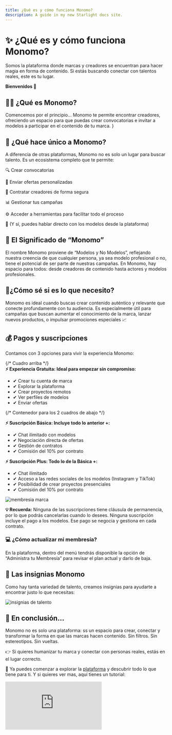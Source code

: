 ```yaml
---
title: ¿Qué es y cómo funciona Monomo?
description: A guide in my new Starlight docs site.
---
```

# ✨ ¿Qué es y cómo funciona Monomo?

Somos la plataforma donde marcas y creadores se encuentran para hacer magia en forma de contenido. Si estás buscando conectar con talentos reales, este es tu lugar.

**Bienvenidos 🤩**

## 👨‍🎨 ¿Qué es Monomo?

Comencemos por el principio… Monomo te permite encontrar creadores, ofreciendo un espacio para que puedas crear convocatorias e invitar a modelos a participar en el contenido de tu marca. }

## 💎 ¿Qué hace único a Monomo?

A diferencia de otras plataformas, Monomo no es solo un lugar para buscar talento.
Es un ecosistema completo que te permite:

🔍 Crear convocatorias

🤙 Enviar ofertas personalizadas

🤝 Contratar creadores de forma segura

📊 Gestionar tus campañas

⚙️ Acceder a herramientas para facilitar todo el proceso

📲 (Y sí, puedes hablar directo con los modelos desde la plataforma)

## 🤳 El Significado de “Monomo”

El nombre Monomo proviene de “Modelos y No Modelos”, reflejando nuestra creencia de que cualquier persona, ya sea modelo profesional o no, tiene el potencial de ser parte de nuestras campañas. En Monomo, hay espacio para todos: desde creadores de contenido hasta actores y modelos profesionales.

## 🤔¿Cómo sé si es lo que necesito?

Monomo es ideal cuando buscas crear contenido auténtico y relevante que conecte profundamente con tu audiencia. Es especialmente útil para campañas que buscan aumentar el conocimiento de la marca, lanzar nuevos productos, o impulsar promociones especiales 📈

## 💰 Pagos y suscripciones

Contamos con 3 opciones para vivir la experiencia Monomo:

<div style={{ display: 'flex', flexDirection: 'column', gap: '20px' }}>
  {/* Cuadro arriba */}
  <div style={{ background: '#e0f7fa', padding: '20px', borderRadius: '8px' }}>
    <strong>⚡ Experiencia Gratuita: Ideal para empezar sin compromiso:</strong>
    <ul>
      <li>✔ Crear tu cuenta de marca</li>
      <li>✔ Explorar la plataforma</li>
      <li>✔ Crear proyectos remotos</li>
      <li>✔ Ver perfiles de modelos</li>
      <li>✔ Enviar ofertas</li>
    </ul>
  </div>

  {/* Contenedor para los 2 cuadros de abajo */}
  <div style={{ display: 'flex', gap: '20px', alignItems: 'stretch' }}>
    <div style={{ flex: 1, background: '#ffe0b2', padding: '20px', borderRadius: '8px', display: 'flex', flexDirection: 'column' }}>
      <strong>⚡ Suscripción Básica: Incluye todo lo anterior +:</strong>
      <ul style={{ marginTop: '10px' }}>
        <li>✔ Chat ilimitado con modelos</li>
        <li>✔ Negociación directa de ofertas</li>
        <li>✔ Gestión de contratos</li>
        <li>✔ Comisión del 10% por contrato</li>
      </ul>
    </div>
    <div style={{ flex: 1, background: '#c8e6c9', padding: '20px', borderRadius: '8px', display: 'flex', flexDirection: 'column' }}>
      <strong>⚡ Suscripción Plus: Todo lo de la Básica +:</strong>
      <ul style={{ marginTop: '10px' }}>
        <li>✔ Chat ilimitado</li> 
        <li>✔ Acceso a las redes sociales de los modelos (Instagram y TikTok)</li>
        <li>✔ Posibilidad de crear proyectos presenciales</li>
        <li>✔ Comisión del 10% por contrato</li>
      </ul>
    </div>
  </div>
</div>


![membresia marca](/images/membresia-marca.png)

**💡 Recuerda:**  Ninguna de las suscripciones tiene cláusula de permanencia, por lo que podrás cancelarlas cuando lo desees.
Ninguna suscripción incluye el pago a los modelos. Ese pago se negocia y gestiona en cada contrato.

### 💻 ¿Cómo actualizar mi membresía?

En la plataforma, dentro del menú tendrás disponible la opción de “Administra tu Membresía” para revisar el plan actual y darlo de baja. 

## 🏅 Las insignias Monomo

Como hay tanta variedad de talento, creamos insignias para ayudarte a encontrar justo lo que necesitas:

![insignias de talento](/images/insginias-talento.png)

## 🎯 En conclusión…

Monomo no es solo una plataforma: ss un espacio para crear, conectar y transformar la forma en que las marcas hacen contenido. Sin filtros. Sin estereotipos. Sin vueltas.

👉 Si quieres humanizar tu marca y conectar con personas reales, estás en el lugar correcto.

🎥 Ya puedes comenzar a explorar la [plataforma](https://app.monomo.com.co/) y descubrir todo lo que tiene para ti. Y si quieres ver mas, aquí tienes un tutorial:

<div
  style={{
    position: 'relative',
    paddingBottom: '50%',
    height: 0,
    maxWidth: '560px',
    margin: '24px auto',
  }}
>
  <iframe
    src="https://www.youtube.com/embed/MaHkyn8daVk"
    frameBorder="0"
    allow="accelerometer; autoplay; clipboard-write; encrypted-media; gyroscope; picture-in-picture"
    allowFullScreen
    style={{
      position: 'absolute',
      top: 0,
      left: 0,
      width: '100%',
      height: '100%',
      borderRadius: '12px',
    }}
  />
</div>

**¡Gracias por ser parte de nuestra comunidad! 💜**

